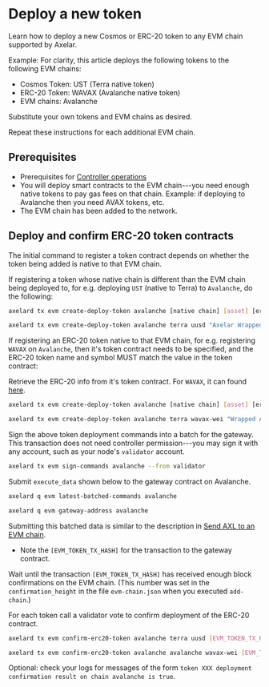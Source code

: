 # Deploy a new token


Learn how to deploy a new Cosmos or ERC-20 token to any EVM chain supported by Axelar.

<Callout emoji="💡">
  Example: For clarity, this article deploys the following tokens to the following EVM chains:

- Cosmos Token: UST (Terra native token)
- ERC-20 Token: WAVAX (Avalanche native token)
- EVM chains: Avalanche

Substitute your own tokens and EVM chains as desired.

Repeat these instructions for each additional EVM chain.

</Callout>

## Prerequisites

- Prerequisites for [Controller operations](../controller/)
- You will deploy smart contracts to the EVM chain---you need enough native tokens to pay gas fees on that chain. Example: if deploying to Avalanche then you need AVAX tokens, etc.
- The EVM chain has been added to the network.

## Deploy and confirm ERC-20 token contracts

The initial command to register a token contract depends on whether the token being added is native to that EVM chain.

If registering a token whose native chain is different than the EVM chain being deployed to, for e.g. deploying `UST` (native to Terra) to `Avalanche`, do the following:

```bash
axelard tx evm create-deploy-token avalanche [native chain] [asset] [erc-20 token name] [erc-20 symbol] [decimals] [capacity] --from controller --gas auto --gas-adjustment 1.4

axelard tx evm create-deploy-token avalanche terra uusd "Axelar Wrapped UST" UST 6 0 --from controller --gas auto --gas-adjustment 1.4
```

If registering an ERC-20 token native to that EVM chain, for e.g. registering `WAVAX` on `Avalanche`, then it's token contract needs to be specified, and the ERC-20 token name and symbol MUST match the value in the token contract:

Retrieve the ERC-20 info from it's token contract. For `WAVAX`, it can found [here](https://snowtrace.io/address/0xB31f66AA3C1e785363F0875A1B74E27b85FD66c7/contract/43114/readContract/).

```bash
axelard tx evm create-deploy-token avalanche [native chain] [asset] [erc-20 token name] [erc-20 symbol] [decimals] [capacity] --address [token contract] --from controller --gas auto --gas-adjustment 1.4

axelard tx evm create-deploy-token avalanche terra wavax-wei "Wrapped AVAX" WAVAX 18 0 --address 0xb31f66aa3c1e785363f0875a1b74e27b85fd66c7 --from controller --gas auto --gas-adjustment 1.4
```

Sign the above token deployment commands into a batch for the gateway.
This transaction does not need controller permission---you may sign it with any account, such as your node's `validator` account.

```bash
axelard tx evm sign-commands avalanche --from validator
```

Submit `execute_data` shown below to the gateway contract on Avalanche.

```bash
axelard q evm latest-batched-commands avalanche
```

```bash
axelard q evm gateway-address avalanche
```

Submitting this batched data is similar to the description in [Send AXL to an EVM chain](/learn/cli/axl-to-evm).

- Note the `[EVM_TOKEN_TX_HASH]` for the transaction to the gateway contract.

Wait until the transaction `[EVM_TOKEN_TX_HASH]` has received enough block confirmations on the EVM chain. (This number was set in the `confirmation_height` in the file `evm-chain.json` when you executed `add-chain`.)

For each token call a validator vote to confirm deployment of the ERC-20 contract.

```bash
axelard tx evm confirm-erc20-token avalanche terra uusd [EVM_TOKEN_TX_HASH] --from controller --gas auto --gas-adjustment 1.4

axelard tx evm confirm-erc20-token avalanche avalanche wavax-wei [EVM_TOKEN_TX_HASH] --from controller --gas auto --gas-adjustment 1.4
```

Optional: check your logs for messages of the form `token XXX deployment confirmation result on chain avalanche is true`.

